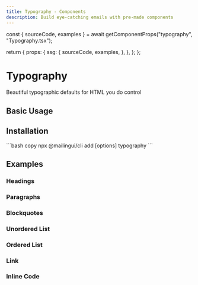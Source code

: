 ```yaml
---
title: Typography - Components
description: Build eye-catching emails with pre-made components
---
```




  const { sourceCode, examples } = await getComponentProps("typography", "Typography.tsx");

  return {
    props: {
      ssg: {
        sourceCode,
        examples,
      },
    },
  };
};

# Typography

Beautiful typographic defaults for HTML you do control

## Basic Usage

<Example name="Demo" />

## Installation

<Installation>
  ```bash copy
  npx @mailingui/cli add [options] typography
  ```
</Installation>

## Examples

### Headings

<Example name="Headings" height={525} />

### Paragraphs

<Example name="Paragraphs" height={525} />

### Blockquotes

<Example name="Blockquotes" height={240} />

### Unordered List

<Example name="UnorderedList" height={288} />

### Ordered List

<Example name="OrderedList" height={360} />

### Link

<Example name="Link" height={380} />

### Inline Code

<Example name="InlineCode" height={340} />
